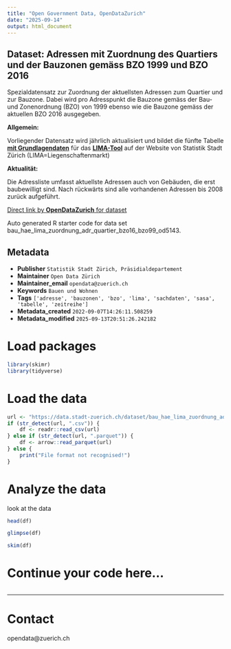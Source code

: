 ```yaml
---
title: "Open Government Data, OpenDataZurich"
date: "2025-09-14"
output: html_document
---
```


## Dataset: Adressen mit Zuordnung des Quartiers und der Bauzonen gemäss BZO 1999 und BZO 2016


Spezialdatensatz zur Zuordnung der aktuellsten Adressen zum Quartier und zur Bauzone. Dabei wird pro Adresspunkt die Bauzone gemäss der Bau- und Zonenordnung (BZO) von 1999 ebenso wie die Bauzone gemäss der aktuellen BZO 2016 ausgegeben.



**Allgemein:**


Vorliegender Datensatz wird jährlich aktualisiert und bildet die fünfte Tabelle [**mit Grundlagendaten**](https://data.stadt-zuerich.ch/dataset?tags=lima) für das [**LIMA-Tool**](https://www.stadt-zuerich.ch/de/politik-und-verwaltung/statistik-und-daten/daten/bauen-und-wohnen/liegenschaftenhandel/preise-von-liegenschaften.html) auf der Website von Statistik Stadt Zürich (LIMA=Liegenschaftenmarkt)
 

[]()

**Aktualität:**


Die Adressliste umfasst aktuellste Adressen auch von Gebäuden, die erst baubewilligt sind. Nach rückwärts sind alle vorhandenen Adressen bis 2008 zurück aufgeführt.


[]()



[Direct link by **OpenDataZurich** for dataset](https://data.stadt-zuerich.ch/dataset/bau_hae_lima_zuordnung_adr_quartier_bzo16_bzo99_od5143)

Auto generated R starter code for data set bau_hae_lima_zuordnung_adr_quartier_bzo16_bzo99_od5143.

## Metadata

- **Publisher** `Statistik Stadt Zürich, Präsidialdepartement`
- **Maintainer** `Open Data Zürich`
- **Maintainer_email** `opendata@zuerich.ch`
- **Keywords** `Bauen und Wohnen`
- **Tags** `['adresse', 'bauzonen', 'bzo', 'lima', 'sachdaten', 'sasa', 'tabelle', 'zeitreihe']`
- **Metadata_created** `2022-09-07T14:26:11.508259`
- **Metadata_modified** `2025-09-13T20:51:26.242182`


# Load packages

```r
library(skimr)
library(tidyverse)
```

# Load the data

```r
url <- "https://data.stadt-zuerich.ch/dataset/bau_hae_lima_zuordnung_adr_quartier_bzo16_bzo99_od5143/download/BAU514OD5143.csv"
if (str_detect(url, ".csv")) {
    df <- readr::read_csv(url)
} else if (str_detect(url, ".parquet")) {
    df <- arrow::read_parquet(url)
} else {
    print("File format not recognised!")
}
```

# Analyze the data

look at the data
```r
head(df)
```

```r
glimpse(df)
```

```r
skim(df)
```

# Continue your code here...

```r

```

------------------------------------------------------------------------

# Contact

opendata@zuerich.ch
